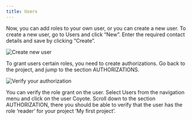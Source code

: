 ```yaml
---
title: Users
---
```


Now, you can add roles to your own user, or you can create a new user. To create a new user, go to Users and click “New”. Enter the required contact details and save by clicking “Create”.

![Create new user](/img/console_users_create_new_user.gif)

To grant users certain roles, you need to create authorizations. Go back to the project, and jump to the section AUTHORIZATIONS.

![Verify your authorization](/img/console_projects_create_authorization.gif)

You can verify the role grant on the user. Select Users from the navigation menu and click on the user Coyote. Scroll down to the section AUTHORIZATION, there you should be able to verify that the user has the role ‘reader’ for your project ‘My first project’.
